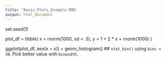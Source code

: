 ```yaml
---
title: 'Basic_Plots_Example.RMD'
output: html_document
---
```

set.seed(1)

plot_df = tibble(
  x = rnorm(1000, sd = .5),
  y = 1 + 2 * x + rnorm(1000)
)

ggplot(plot_df, aes(x = x)) + geom_histogram()
## `stat_bin()` using `bins = 30`. Pick better value with `binwidth`.
